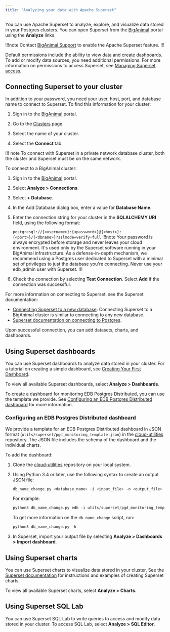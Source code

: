 ```yaml
---
title: "Analyzing your data with Apache Superset"
---
```

You can use Apache Superset to analyze, explore, and visualize data stored in your Postgres clusters.
You can open Superset from the [BigAnimal](https://portal.biganimal.com/) portal using the **Analyze** links. 

!!!note
   Contact [BigAnimal Support](../overview/support) to enable the Apache Superset feature. 
!!!

Default permissions include the ability to view data and create dashboards. To add or modify data sources, you need additional permissions. For more information on permissions to access Superset, see [Managing Superset access](../administering_cluster/01a_superset_access).


## Connecting Superset to your cluster

In addition to your password, you need your user, host, port, and database name to connect to Superset. To find this information for your cluster:

1. Sign in to the [BigAnimal](https://portal.biganimal.com/) portal.

3. Go to the [Clusters](https://portal.biganimal.com/clusters) page.
4. Select the name of your cluster.
5. Select the **Connect** tab.

!!! note
    To connect with Superset in a private network database cluster, both the cluster and Superset must be on the same network. 

To connect to a BigAnimal cluster:

1. Sign in to the [BigAnimal](https://portal.biganimal.com/) portal.

2. Select **Analyze > Connections**.
3. Select **+ Database**.
4. In the Add Database dialog box, enter a value for **Database Name**.
5. Enter the connection string for your cluster in the **SQLALCHEMY URI** field, using the following format:

    `postgresql://{<username>}:{<password>}@{<host>}:{<port>}/{<dbname>}?sslmode=verify-full`
   !!!note
   Your password is always encrypted before storage and never leaves your cloud environment. It's used only by the Superset software running in your BigAnimal infrastructure. As a defense-in-depth mechanism, we recommend using a Postgres user dedicated to Superset with a minimal set of privileges to just the database you're connecting. Never use your edb_admin user with Superset.
   !!!
   
6. Check the connection by selecting **Test Connection**. Select **Add** if the connection was successful.

For more information on connecting to Superset, see the Superset documentation:
- [Connecting Superset to a new database](https://superset.apache.org/docs/creating-charts-dashboards/creating-your-first-dashboard/#connecting-to-a-new-database). Connecting Superset to a BigAnimal cluster is similar to connecting to any new database.
- [Superset documentation on connecting to Postgres](https://superset.apache.org/docs/databases/postgres/).


Upon successful connection, you can add datasets, charts, and dashboards.


## Using Superset dashboards

You can use Superset dashboards to analyze data stored in your cluster. For a tutorial on creating a simple dashboard, see [Creating Your First Dashboard](https://superset.apache.org/docs/creating-charts-dashboards/creating-your-first-dashboard).

To view all available Superset dashboards, select **Analyze > Dashboards**.

To create a dashboard for monitoring EDB Postgres Distributed, you can use the template we provide. See [Configuring an EDB Postgres Distributed dashboard](#configuring-an-edb-postgres-distributed-dashboard) for more information.

### Configuring an EDB Postgres Distributed dashboard
We provide a template for an EDB Postgres Distributed dashboard in JSON format (`utils/superset/pgd_monitoring_template.json`) in the [cloud-utilities](https://github.com/EnterpriseDB/cloud-utilities) repository. The JSON file includes the schema of the dashboard and the individual charts.

To add the dashboard:

1. Clone the [cloud-utilities](https://github.com/EnterpriseDB/cloud-utilities) repository on your local system.

1. Using Python 3.4 or later, use the following syntax to create an output JSON file:

   ```py
   db_name_change.py <database_name> -i <input_file> -o <output_file>
   ```
   
   For example:

   ```py
   python3 db_name_change.py edb -i utils/superset/pgd_monitoring_template.json  -o utils/superset/upload.json
   ```

   To get more information on the `db_name_change` script, run:

   ```py
   python3 db_name_change.py -h 
   ```

1. In Superset, import your output file by selecting **Analyze > Dashboards > Import dashboard**.

## Using Superset charts

You can use Superset charts to visualize data stored in your cluster. See the [Superset documentation](https://superset.apache.org/docs/creating-charts-dashboards/exploring-data) for instructions and examples of creating Superset charts.

To view all available Superset charts, select **Analyze > Charts**.


## Using  Superset SQL Lab

You can use Superset SQL Lab to write queries to access and modify data stored in your cluster. To access SQL Lab, select **Analyze > SQL Editor**.






